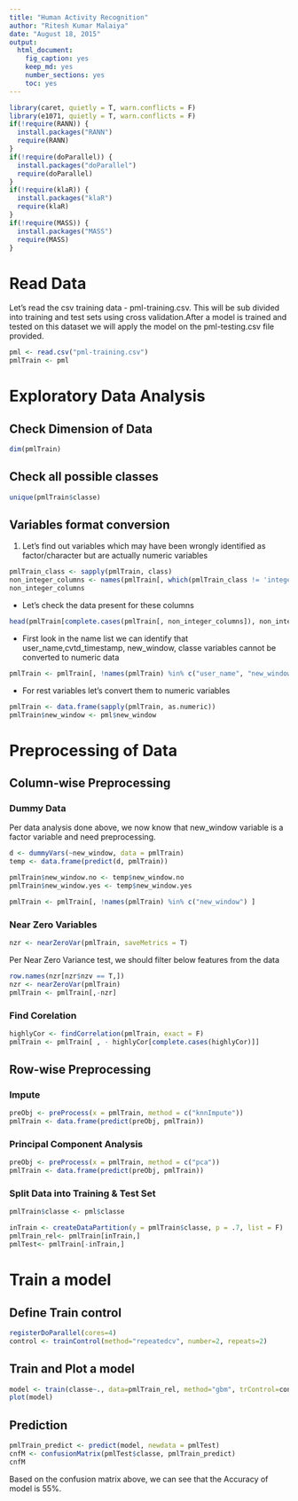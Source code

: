 ```yaml
---
title: "Human Activity Recognition"
author: "Ritesh Kumar Malaiya"
date: "August 18, 2015"
output: 
  html_document: 
    fig_caption: yes
    keep_md: yes
    number_sections: yes
    toc: yes
---
```


```r
library(caret, quietly = T, warn.conflicts = F)
library(e1071, quietly = T, warn.conflicts = F)
if(!require(RANN)) {
  install.packages("RANN")
  require(RANN)
}
if(!require(doParallel)) {
  install.packages("doParallel")
  require(doParallel)
}
if(!require(klaR)) {
  install.packages("klaR")
  require(klaR)
}
if(!require(MASS)) {
  install.packages("MASS")
  require(MASS)
}
```


# Read Data

Let's read the csv training data - pml-training.csv. This will be sub divided into training and test sets using cross validation.After a model is trained and tested on this dataset we will apply the model on the pml-testing.csv file provided.


```r
pml <- read.csv("pml-training.csv")
pmlTrain <- pml

```

# Exploratory Data Analysis

## Check Dimension of Data
```r
dim(pmlTrain)
```

## Check all possible classes
```r
unique(pmlTrain$classe)
```

## Variables format conversion

1. Let's find out variables which may have been wrongly identified as factor/character but are actually numeric variables
```r
pmlTrain_class <- sapply(pmlTrain, class)
non_integer_columns <- names(pmlTrain[, which(pmlTrain_class != 'integer' & pmlTrain_class != 'numeric')])
non_integer_columns
```

* Let's check the data present for these columns
```r
head(pmlTrain[complete.cases(pmlTrain[, non_integer_columns]), non_integer_columns])

```
* First look in the name list we can identify that user_name,cvtd_timestamp, new_window, classe variables cannot be converted to numeric data
```r
pmlTrain <- pmlTrain[, !names(pmlTrain) %in% c("user_name", "new_window" ,"classe", "cvtd_timestamp") ]
```

* For rest variables let's convert them to numeric variables

```r
pmlTrain <- data.frame(sapply(pmlTrain, as.numeric)) 
pmlTrain$new_window <- pml$new_window

```



# Preprocessing of Data

## Column-wise Preprocessing

### Dummy Data
Per data analysis done above, we now know that new_window variable is a factor variable and need preprocessing.

```r

d <- dummyVars(~new_window, data = pmlTrain)
temp <- data.frame(predict(d, pmlTrain))

pmlTrain$new_window.no <- temp$new_window.no
pmlTrain$new_window.yes <- temp$new_window.yes

pmlTrain <- pmlTrain[, !names(pmlTrain) %in% c("new_window") ]

```

### Near Zero Variables
```r
nzr <- nearZeroVar(pmlTrain, saveMetrics = T)
```

Per Near Zero Variance test, we should filter below features from the data
```r
row.names(nzr[nzr$nzv == T,])
nzr <- nearZeroVar(pmlTrain)
pmlTrain <- pmlTrain[,-nzr]
```

### Find Corelation
```r
highlyCor <- findCorrelation(pmlTrain, exact = F)
pmlTrain <- pmlTrain[ , - highlyCor[complete.cases(highlyCor)]]

```


## Row-wise Preprocessing
### Impute
```r

preObj <- preProcess(x = pmlTrain, method = c("knnImpute"))
pmlTrain <- data.frame(predict(preObj, pmlTrain))

```

### Principal Component Analysis
```r
preObj <- preProcess(x = pmlTrain, method = c("pca"))
pmlTrain <- data.frame(predict(preObj, pmlTrain))

```

### Split Data into Training & Test Set
```r

pmlTrain$classe <- pml$classe

inTrain <- createDataPartition(y = pmlTrain$classe, p = .7, list = F)
pmlTrain_rel<- pmlTrain[inTrain,]
pmlTest<- pmlTrain[-inTrain,]

```


# Train a model

## Define Train control
```r
registerDoParallel(cores=4)
control <- trainControl(method="repeatedcv", number=2, repeats=2)
```

## Train and Plot a model
```r
model <- train(classe~., data=pmlTrain_rel, method="gbm", trControl=control)
plot(model)
```

## Prediction
```r
pmlTrain_predict <- predict(model, newdata = pmlTest)
cnfM <- confusionMatrix(pmlTest$classe, pmlTrain_predict)
cnfM
```

Based on the confusion matrix above, we can see that the Accuracy of model is 55%.
